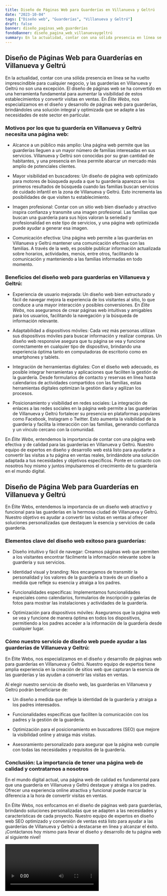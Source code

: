 ```yaml
---
title: Diseño de Páginas Web para Guarderías en Villanueva y Geltrú
date: "2023-10-04"
tags: ["Diseño web", "Guarderías", "Villanueva y Geltrú"]
draft: false
banner: diseño_paginas_web_guarderías
fondoBanner: diseño_pagina_web_villanuevaygeltrú
summary: En la actualidad, contar con una sólida presencia en línea se ha vuelto imprescindible para cualquier negocio, y las guarderías en Villanueva y Geltrú no son una excepción. El diseño de páginas web se ha convertido en una herramienta fundamental para aumentar la visibilidad de estos establecimientos y convertir visitas en ventas. En Élite Webs, nos especializamos en el diseño y desarrollo de páginas web para guarderías, brindándoles una solución integral y optimizada que se adapte a las necesidades de este sector en particular.
---
```



## **Diseño de Páginas Web para Guarderías en Villanueva y Geltrú**

En la actualidad, contar con una sólida presencia en línea se ha vuelto imprescindible para cualquier negocio, y las guarderías en Villanueva y Geltrú no son una excepción. El diseño de páginas web se ha convertido en una herramienta fundamental para aumentar la visibilidad de estos establecimientos y convertir visitas en ventas. En _Élite Webs_, nos especializamos en el diseño y desarrollo de páginas web para guarderías, brindándoles una solución integral y optimizada que se adapte a las necesidades de este sector en particular.

### Motivos por los que tu guardería en Villanueva y Geltrú necesita una página web:

- Alcance a un público más amplio: Una página web permite que las guarderías lleguen a un mayor número de familias interesadas en sus servicios. Villanueva y Geltrú son conocidas por su gran cantidad de habitantes, y una presencia en línea permite abarcar un mercado más amplio de potenciales clientes.

- Mayor visibilidad en buscadores: Un diseño de página web optimizado para motores de búsqueda ayuda a que tu guardería aparezca en los primeros resultados de búsqueda cuando las familias buscan servicios de cuidado infantil en la zona de Villanueva y Geltrú. Esto incrementa las posibilidades de que visiten tu establecimiento.

- Imagen profesional: Contar con un sitio web bien diseñado y atractivo inspira confianza y transmite una imagen profesional. Las familias que buscan una guardería para sus hijos valoran la seriedad y profesionalidad en este tipo de servicios, y una página web optimizada puede ayudar a generar esa imagen.

- Comunicación efectiva: Una página web permite a las guarderías en Villanueva y Geltrú mantener una comunicación efectiva con las familias. A través de la web, es posible publicar información actualizada sobre horarios, actividades, menús, entre otros, facilitando la comunicación y manteniendo a las familias informadas en todo momento.

### Beneficios del diseño web para guarderías en Villanueva y Geltrú:

- Experiencia de usuario mejorada: Un diseño web bien estructurado y fácil de navegar mejora la experiencia de los visitantes al sitio, lo que conduce a una mayor interacción y posibles conversiones. En _Élite Webs_, nos aseguramos de crear páginas web intuitivas y amigables para los usuarios, facilitando la navegación y la búsqueda de información relevante.

- Adaptabilidad a dispositivos móviles: Cada vez más personas utilizan sus dispositivos móviles para buscar información y realizar compras. Un diseño web responsive asegura que tu página se vea y funcione correctamente en cualquier tipo de dispositivo, brindando una experiencia óptima tanto en computadoras de escritorio como en smartphones y tablets.

- Integración de herramientas digitales: Con el diseño web adecuado, es posible integrar herramientas y aplicaciones que faciliten la gestión de la guardería. Desde formularios de contacto y reservas en línea hasta calendarios de actividades compartidos con las familias, estas herramientas digitales optimizan la gestión diaria y agilizan los procesos.

- Posicionamiento y visibilidad en redes sociales: La integración de enlaces a las redes sociales en la página web permite a las guarderías de Villanueva y Geltrú fortalecer su presencia en plataformas populares como Facebook, Instagram o Twitter. Esto aumenta la visibilidad de la guardería y facilita la interacción con las familias, generando confianza y un vínculo cercano con la comunidad.

En _Élite Webs_, entendemos la importancia de contar con una página web efectiva y de calidad para las guarderías en Villanueva y Geltrú. Nuestro equipo de expertos en diseño y desarrollo web está listo para ayudarte a convertir las visitas a tu página en ventas reales, brindándote una solución adaptada a tus necesidades y objetivos específicos. Ponte en contacto con nosotros hoy mismo y juntos impulsaremos el crecimiento de tu guardería en el mundo digital.

<GifSeo />

<Cta />

## **Diseño de Página Web para Guarderías en Villanueva y Geltrú**

En Élite Webs, entendemos la importancia de un diseño web atractivo y funcional para las guarderías en la hermosa ciudad de Villanueva y Geltrú. Nuestro objetivo es ayudar a convertir las visitas en ventas al ofrecer soluciones personalizadas que destaquen la esencia y servicios de cada guardería.

### **Elementos clave del diseño web exitoso para guarderías:**

- Diseño intuitivo y fácil de navegar: Creamos páginas web que permiten a los visitantes encontrar fácilmente la información relevante sobre la guardería y sus servicios.

- Identidad visual y branding: Nos encargamos de transmitir la personalidad y los valores de la guardería a través de un diseño a medida que refleje su esencia y atraiga a los padres.

- Funcionalidades específicas: Implementamos funcionalidades especiales como calendarios, formularios de inscripción y galerías de fotos para mostrar las instalaciones y actividades de la guardería.

- Optimización para dispositivos móviles: Aseguramos que la página web se vea y funcione de manera óptima en todos los dispositivos, permitiendo a los padres acceder a la información de la guardería desde cualquier lugar.

### **Cómo nuestro servicio de diseño web puede ayudar a las guarderías de Villanueva y Geltrú:**

En Élite Webs, nos especializamos en el diseño y desarrollo de páginas web para guarderías en Villanueva y Geltrú. Nuestro equipo de expertos tiene amplia experiencia en la creación de sitios web que capturan la esencia de las guarderías y las ayudan a convertir las visitas en ventas.

Al elegir nuestro servicio de diseño web, las guarderías en Villanueva y Geltrú podrán beneficiarse de:

- Un diseño a medida que refleje la identidad de la guardería y atraiga a los padres interesados.

- Funcionalidades específicas que faciliten la comunicación con los padres y la gestión de la guardería.

- Optimización para el posicionamiento en buscadores (SEO) que mejore la visibilidad online y atraiga más visitas.

- Asesoramiento personalizado para asegurar que la página web cumple con todas las necesidades y requisitos de la guardería.

### **Conclusión: La importancia de tener una página web de calidad y contratarnos a nosotros**

En el mundo digital actual, una página web de calidad es fundamental para que una guardería en Villanueva y Geltrú destaque y atraiga a los padres. Ofrecer una experiencia online atractiva y funcional puede marcar la diferencia a la hora de convertir visitas en ventas.

En Élite Webs, nos enfocamos en el diseño de páginas web para guarderías, brindando soluciones personalizadas que se adapten a las necesidades y características de cada proyecto. Nuestro equipo de expertos en diseño web SEO optimizado y conversión de ventas está listo para ayudar a las guarderías de Villanueva y Geltrú a destacarse en línea y alcanzar el éxito. ¡Contáctanos hoy mismo para llevar el diseño y desarrollo de tu página web al siguiente nivel!

<Video />

<CtaBot job="Guarderías" city="Villanueva y Geltrú" />

<Gmaps query="Villanueva y Geltrú+españa+maps" />
